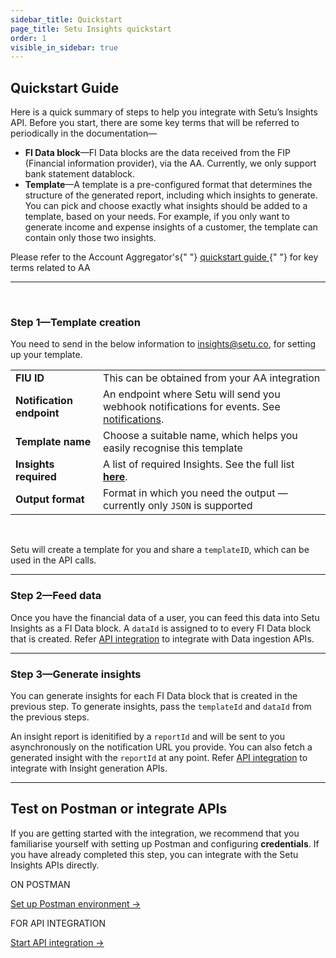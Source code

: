 ```yaml
---
sidebar_title: Quickstart
page_title: Setu Insights quickstart
order: 1
visible_in_sidebar: true
---
```


## Quickstart Guide

Here is a quick summary of steps to help you integrate with Setu’s Insights API. Before you start, there are some key terms that will be referred to periodically in the documentation—

- **FI Data block**—FI Data blocks are the data received from the FIP (Financial information provider), via the AA. Currently, we only support bank statement datablock.
- **Template**—A template is a pre-configured format that determines the structure of the generated report, including which insights to generate. You can pick and choose exactly what insights should be added to a template, based on your needs. For example, if you only want to generate income and expense insights of a customer, the template can contain only those two insights.

<Callout type="tip">
  Please refer to the Account Aggregator's{" "}
  <a href="/data/account-aggregator/quickstart#quickstart-guide">
    quickstart guide
  </a>{" "}
  for key terms related to AA
</Callout>

<hr className="primary" />

<br />

### Step 1—Template creation

You need to send in the below information to [insights@setu.co](mailto:insights@setu.co), for setting up your template.

|                           |                                                                                                                                                      |
| ------------------------- | ---------------------------------------------------------------------------------------------------------------------------------------------------- |
| **FIU ID**                | This can be obtained from your AA integration                                                                                                        |
| **Notification endpoint** | An endpoint where Setu will send you webhook notifications for events. See <a href="/data/insights/notifications" target="_blank">notifications</a>. |
| **Template name**         | Choose a suitable name, which helps you easily recognise this template                                                                               |
| **Insights required**     | A list of required Insights. See the full list <a href="/data/insights/insights" target="_blank">**here**</a>.                                       |
| **Output format**         | Format in which you need the output — currently only `JSON` is supported             
<br />

Setu will create a template for you and share a `templateID`, which can be used
in the API calls.

<hr className="primary" />

### Step 2—Feed data

Once you have the financial data of a user, you can feed this data into Setu Insights as a FI Data block. A `dataId` is assigned to to every FI Data block that is created. Refer <a href="/data/insights/quickstart/api-integration" target="_blank">API integration</a> to integrate with Data ingestion APIs.

<hr className="primary" />

### Step 3—Generate insights

You can generate insights for each FI Data block that is created in the previous step. To generate insights, pass the `templateId` and `dataId` from the previous steps.

An insight report is idenitified by a `reportId` and will be sent to you asynchronously on the notification URL you provide. You can also fetch a generated insight with the `reportId` at any point. Refer <a href="/data/insights/quickstart/api-integration" target="_blank">API integration</a> to integrate with Insight generation APIs.

<hr className="primary" />

## Test on Postman or integrate APIs

If you are getting started with the integration, we recommend that you familiarise yourself with setting up Postman and configuring **credentials**. If you have already completed this step, you can integrate with the Setu Insights APIs directly.

<Row>
  <Portion desktopSpan="half">
    <Card padding="small" shape="rounded">
      <p>ON POSTMAN</p>
      <a href="/data/insights/quickstart/postman" target="_blank">
        Set up Postman environment ->
      </a>
    </Card>
  </Portion>
  <Portion desktopSpan="half">
    <Card padding="small" shape="rounded">
      <p>FOR API INTEGRATION</p>
      <a
        href="/data/account-aggregator/quickstart/api-integration"
        target="_blank"
      >
        Start API integration ->
      </a>
    </Card>
  </Portion>
</Row>

<WasPageHelpful />
